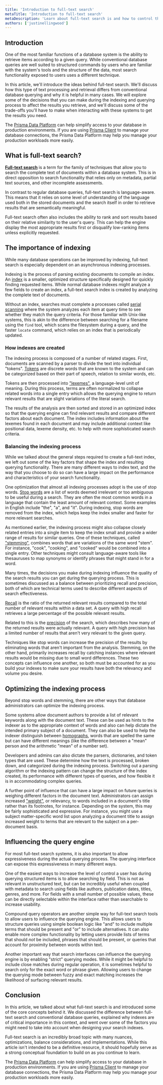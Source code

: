 ```yaml
---
title: 'Introduction to full-text search'
metaTitle: 'Introduction to full-text search'
metaDescription: 'Learn about full-text search is and how to control the indexing and querying processes for better results.'
authors: ['justinellingwood']
---
```


## Introduction

One of the most familiar functions of a database system is the ability to retrieve items according to a given query. While conventional database queries are well suited to structured commands by users who are familiar with the system's tools and the structure of the data, most search functionality exposed to users uses a different technique.

In this article, we'll introduce the ideas behind full-text search. We'll discuss how this type of text processing and retrieval differs from conventional database querying and why it is helpful in many cases. We will explore some of the decisions that you can make during the indexing and querying process to affect the results you retrieve, and we'll discuss some of the trade-offs you'll have to make when interacting with these systems to get the results you need.

<PrismaOutlinks>

The [Prisma Data Platform](https://pris.ly/dg/pdp) can help simplify access to your database in production environments. If you are using [Prisma Client](https://www.prisma.io/docs/orm/prisma-client) to manage your database connections, the Prisma Data Platform may help you manage your production workloads more easily.

</PrismaOutlinks>

## What is full-text search?

**[Full-text search](/intro/database-glossary#full-text-search)** is a term for the family of techniques that allow you to search the complete text of documents within a database system. This is in direct opposition to search functionality that relies only on metadata, partial text sources, and other incomplete assessments.

In contrast to regular database queries, full-text search is language-aware. This means that it relies on some level of understanding of the language used both in the stored documents and the search itself in order to retrieve results that are semantically meaningful.

Full-text search often also includes the ability to rank and sort results based on their relative similarity to the user's query. This can help the engine display the most appropriate results first or disqualify low-ranking items unless explicitly requested.

## The importance of indexing

While many database operations can be improved by indexing, full-text search is especially dependent on an asynchronous indexing processes.

Indexing is the process of parsing existing documents to compile an index. An [index](/intro/database-glossary#index) is a smaller, optimized structure specifically designed for quickly finding requested items. While normal database indexes might analyze a few fields to create an index, a full-text search index is created by analyzing the complete text of documents.

Without an index, searches must complete a processes called [serial scanning](/intro/database-glossary#serial-scanning) where the system analyzes each item at query time to see whether they match the query criteria. For those familiar with Unix-like systems, this is akin to the difference between searching for a filename using the `find` tool, which scans the filesystem during a query, and the faster `locate` command, which relies on an index that is periodically updated.

### How indexes are created

The indexing process is composed of a number of related stages. First, documents are scanned by a parser to divide the text into individual "tokens". [Tokens](/intro/database-glossary#token) are discrete words that are known to the system and can be categorized based on their part of speech, relation to similar words, etc.

Tokens are then processed into ["lexemes"](/intro/database-glossary#lexeme), a language-level unit of meaning. During this process, terms are often normalized to collapse related words into a single entry which allows the querying engine to return relevant results that are slight variations of the literal search.

The results of the analysis are then sorted and stored in an optimized index so that the querying engine can find relevant results and compare different factors about each document. The index includes information about the lexemes found in each document and may include additional context like positional data, lexeme density, etc. to help with more sophisticated search criteria.

### Balancing the indexing process

While we talked about the general steps required to create a full-text index, we left out some of the key factors that shape the index and resulting querying functionality. There are many different ways to index text, and the way that you choose to do so can have a large impact on the performance and characteristics of your search functionality.

One optimization that almost all indexing processes adopt is the use of stop words. [Stop words](/intro/database-glossary#stop-words) are a list of words deemed irrelevant or too ambiguous to be useful during a search. They are often the most common words in a language that contain the least amount of relevant context. Some examples in English include "the", "a", and "it". During indexing, stop words are removed from the index, which helps keep the index smaller and faster for more relevant searches.

As mentioned earlier, the indexing process might also collapse closely related entries into a single item to keep the index small and provide a wider range of results for similar queries. One of these techniques, called ["stemming"](/intro/database-glossary#stemming), combines words that are variations of the same word "stem". For instance, "cook", "cooking", and "cooked" would be combined into a single entry. Other techniques might consult language-aware tools like thesauruses to map synonyms or identify phrases that might stand in for a word.

Many times, the decisions you make during indexing influence the quality of the search results you can get during the querying process. This is sometimes discussed as a balance between prioritizing recall and precision, both of which are technical terms used to describe different aspects of search effectiveness.

[Recall](/intro/database-glossary#recall) is the ratio of the returned relevant results compared to the total number of relevant results within a data set. A query with high recall retrieves a large percentage of the possible relevant results.

Related to this is the [precision](/intro/database-glossary#precision) of the search, which describes how many of the returned results were actually relevant. A query with high precision has a limited number of results that aren't very relevant to the given query.

Techniques like stop words can increase the precision of the results by eliminating words that aren't important from the analysis. Stemming, on the other hand, primarily increases recall by catching instances where relevant results would be missing due to small word differences. These two concepts can influence one another, so both must be accounted for as you build your indexes to make sure your results have both the relevancy and volume you desire.

## Optimizing the indexing process

Beyond stop words and stemming, there are other ways that database administrators can optimize the indexing process.

Some systems allow document authors to provide a list of relevant keywords along with the document text. These can be used as hints to the indexer as to the appropriate context of words and also can help dictate the intended primary subject of a document. They can also be used to help the indexer distinguish between [homographs](https://en.wikipedia.org/wiki/Homograph), words that are spelled the same but can have different meanings (like the difference between a "mean" person and the arithmetic "mean" of a number set).

Developers and admins can also dictate the parsers, dictionaries, and token types that are used. These determine how the text is processed, broken down, and categorized during the indexing process. Switching out a parsing algorithm or the indexing pattern can change the structure of the index created, its performance with different types of queries, and how flexible it is in accommodating complex queries.

A further point of influence that can have a large impact on future queries is weighing different factors in the document text. Administrators can assign increased ["weight"](/intro/database-glossary#search-weight), or relevancy, to words included in a document's title rather than its footnotes, for instance. Depending on the system, this may be fairly sophisticated and expressive. For instance, you might use a subject matter-specific word list upon analyzing a document title to assign increased weight to terms that are relevant to the subject on a per-document basis.

## Influencing the query engine

For most full-text search systems, it is also important to allow expressiveness during the actual querying process. The querying interface can expose this expressiveness in many different ways.

One of the easiest ways to increase the level of control a user has during querying structured items is to allow searching by field. This is not as relevant in unstructured text, but can be incredibly useful when coupled with metadata to search using fields like authors, publication dates, titles, genres, and more. For fields with a small number of possible values, these can be directly selectable within the interface rather than searchable to increase usability.

Compound query operators are another simple way for full-text search tools to allow users to influence the querying engine. This allows users to structure queries using simple boolean logic like "and" to include multiple terms that should be present and "or" to include alternatives. It can also enable more complex functionality by letting users provide lists of terms that should _not_ be included, phrases that should be present, or queries that account for proximity between words within text.

Another important way that search interfaces can influence the querying engine is by enabling "strict" querying modes. While it might be helpful to include close matches during regular operation, it is sometimes helpful to search only for the exact word or phrase given. Allowing users to change the querying mode between fuzzy and exact matching increases the likelihood of surfacing relevant results.

## Conclusion

In this article, we talked about what full-text search is and introduced some of the core concepts behind it. We discussed the difference between full-text search and conventional database queries, explained why indexes are of critical importance in this context, and went over some of the factors you might need to take into account when designing your search indexes.

Full-text search is an incredibly broad topic with many nuances, optimizations, balance considerations, and implementations. While this article isn't intended to be a definitive resource, it should hopefully serve as a strong conceptual foundation to build on as you continue to learn.

<PrismaOutlinks>

The [Prisma Data Platform](https://pris.ly/dg/pdp) can help simplify access to your database in production environments. If you are using [Prisma Client](https://www.prisma.io/docs/orm/prisma-client) to manage your database connections, the Prisma Data Platform may help you manage your production workloads more easily.

</PrismaOutlinks>
